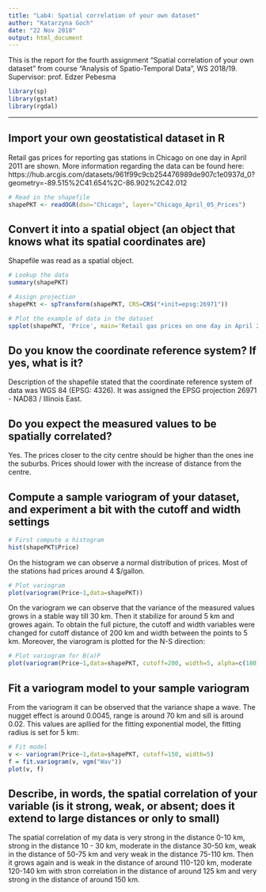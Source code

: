 ---
title: "Lab4: Spatial correlation of your own dataset"
author: "Katarzyna Goch"
date: "22 Nov 2018"
output: html_document
---

This is the report for the fourth assignment "Spatial correlation of your own dataset" from course "Analysis of Spatio-Temporal Data", WS 2018/19.  
Supervisor: prof. Edzer Pebesma

```{r setup, include=FALSE}

library(sp)
library(gstat)
library(rgdal)

```
  
****************
## Import your own geostatistical dataset in R
Retail gas prices for reporting gas stations in Chicago on one day in April 2011 are shown. More information regarding the data can be found here: https://hub.arcgis.com/datasets/961f99c9cb254476989de907c1e0937d_0?geometry=-89.515%2C41.654%2C-86.902%2C42.012

```{r, out.width="90%", fig.align='center'}
# Read in the shapefile
shapePKT <- readOGR(dsn="Chicago", layer="Chicago_April_05_Prices")

```

## Convert  it into a spatial object (an object that knows what its spatial coordinates are)
Shapefile was read as a spatial object. 
```{r, out.width="90%", fig.align='center'}
# Lookup the data
summary(shapePKT)

# Assign projection
shapePKt <- spTransform(shapePKT, CRS=CRS("+init=epsg:26971"))

# Plot the example of data in the dataset
spplot(shapePKT, 'Price', main='Retail gas prices on one day in April 2011')

```

## Do you know the coordinate reference system? If yes, what is it?
Description of the shapefile stated that the coordinate reference system of data was WGS 84 (EPSG: 4326). It was assigned the EPSG projection 26971 - NAD83 / Illinois East.

## Do you expect the measured values to be spatially correlated?
Yes. The prices closer to the city centre should be higher than the ones ine the suburbs. Prices should lower with the increase of distance from the centre.

## Compute a sample variogram of your dataset, and experiment a bit with the cutoff and width settings

```{r, out.width="90%", fig.align='center'}
# First compute a histogram
hist(shapePKT$Price)
```
On the histogram we can observe a normal distribution of prices. Most of the stations had prices around 4 $/gallon.
  
```{r, out.width="90%", fig.align='center'}
# Plot variogram
plot(variogram(Price~1,data=shapePKT))

```
  On the variogram we can observe that the variance of the measured values grows in a stable way till 30 km. Then it stabilize for around 5 km and growes again. To obtain the full picture, the cutoff and width variables were changed for cutoff distance of 200 km and width between the points to 5 km. Moreover, the viarogram is plotted for the N-S direction:
  
```{r, out.width="90%", fig.align='center'}
# Plot variogram for B(a)P
plot(variogram(Price~1,data=shapePKT, cutoff=200, width=5, alpha=c(180)))

```
  
## Fit a variogram model to your sample variogram
From the variogram it can be observed that the variance shape a wave. The nugget effect is around 0.0045, range is around 70 km and sill is around 0.02. This values are apllied for the fitting exponential model, the fitting radius is set for 5 km:
```{r, out.width="90%", fig.align='center'}
# Fit model
v <- variogram(Price~1,data=shapePKT, cutoff=150, width=5) 
f = fit.variogram(v, vgm("Wav"))
plot(v, f)

```


## Describe, in words, the spatial correlation of your variable (is it strong,  weak, or absent; does it extend to large distances or only to small)
The spatial correlation of my data is very strong in the distance 0-10 km, strong in the distance 10 - 30 km, moderate in the distance 30-50 km, weak in the distance of 50-75 km and very weak in the distance 75-110 km.
  Then it grows again and is weak in the distance of around 110-120 km, moderate 120-140 km with stron correlation in the distance of around 125 km and very strong in the distance of around 150 km.
  
  